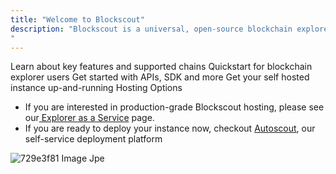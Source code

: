 ```yaml
---
title: "Welcome to Blockscout"
description: "Blockscout is a universal, open-source blockchain explorer for inspecting, analyzing, and interacting with EVM-based chains. Blockscout supports over 1000 L1, L2 and L3 EVM-based chains, optimistic rollups, and ZK rollups.
"
---
```


<CardGroup cols={2}>
  <Card title="New to Blockscout?" icon="sparkles" cta="Learn about key features and supported chains">
    Learn about key features and supported chains
  </Card>
  <Card title="Using an Explorer" icon="searchengin">
    Quickstart for blockchain explorer users
  </Card>
  <Card title="Data and APIs" icon="database">
    Get started with APIs, SDK and more
  </Card>
  <Card title="Running Blockscout" icon="person-running">
    Get your self hosted instance up-and-running
  </Card>
</CardGroup>

<Note>
  Hosting Options

  - If you are interested in production-grade Blockscout hosting, please see our[ Explorer as a Service](https://eaas.blockscout.com/#explorer-as-a-service) page. 
  - If you are ready to deploy your instance now, checkout [Autoscout](https://deploy.blockscout.com/), our self-service deployment platform
</Note>

![729e3f81 Image Jpe](/images/729e3f81-image.jpeg)